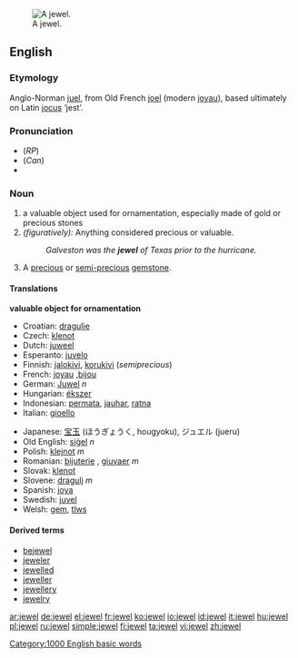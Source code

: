 [[Image:Hope Diamond.jpg|thumb|right|A jewel.]]
==English==
===Etymology===
Anglo-Norman [[juel]], from Old French [[joel]] (modern [[joyau]]), based ultimately on Latin [[jocus]] ‘jest’.

===Pronunciation===
*(''RP'') {{IPA|/'ʤu:əl/}}
*(''Can'') {{IPA|/dʒuɬ/ or /ˈdʒuwl̩/}}
*{{audio|en-us-jewel.ogg|Audio (US)}}

===Noun===
{{en-noun}} 
# a valuable object used for ornamentation, especially made of gold or precious stones
# ''(figuratively):'' Anything considered precious or valuable.
#:''Galveston was the '''jewel''' of Texas prior to the hurricane.''
# A [[precious]] or [[semi-]][[precious]] [[gemstone]].

====Translations====
'''valuable object for ornamentation'''
{{top}}
*Croatian: [[dragulje]]
*Czech: [[klenot]]
*Dutch: [[juweel]] {{n}}
*Esperanto: [[juvelo]]
*Finnish: [[jalokivi]], [[korukivi]] (''semiprecious'')
*French: [[joyau]] {{m}},[[bijou]]
*German: [[Juwel]] ''n''
*Hungarian: [[ékszer]]
*Indonesian: [[permata]], [[jauhar]], [[ratna]]
*Italian: [[gioello]] {{m}}
{{mid}}
*Japanese: [[宝玉]] (ほうぎょうく, hougyoku), ジュエル (jueru)
*Old English: [[sigel|siġel]] ''n''
*Polish: [[klejnot]] ''m''
*Romanian: [[bijuterie]] {{f}}, [[giuvaer]] ''m''
*Slovak: [[klenot]]
*Slovene: [[dragulj]] ''m''
*Spanish: [[joya]] {{f}}
*Swedish: [[juvel]] {{c}}
*Welsh: [[gem]], [[tlws]] {{m}}
{{bottom}}

====Derived terms====
* [[bejewel]]
* [[jeweler]]
* [[jewelled]]
* [[jeweller]]
* [[jewellery]]
* [[jewelry]]

[[Category:1000 English basic words]]

[[ar:jewel]]
[[de:jewel]]
[[el:jewel]]
[[fr:jewel]]
[[ko:jewel]]
[[io:jewel]]
[[id:jewel]]
[[it:jewel]]
[[hu:jewel]]
[[pl:jewel]]
[[ru:jewel]]
[[simple:jewel]]
[[fi:jewel]]
[[ta:jewel]]
[[vi:jewel]]
[[zh:jewel]]